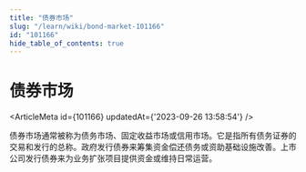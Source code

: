 ```yaml
---
title: "债券市场"
slug: "/learn/wiki/bond-market-101166"
id: "101166"
hide_table_of_contents: true
---
```



# 债券市场

<ArticleMeta id={101166} updatedAt={'2023-09-26 13:58:54'} />
<div className='border-solid border-b border-t-0 my-4 border-[var(--ifm-color-gray-300)]' />

债券市场通常被称为债务市场、固定收益市场或信用市场。它是指所有债务证券的交易和发行的总称。政府发行债券来筹集资金偿还债务或资助基础设施改善。上市公司发行债券来为业务扩张项目提供资金或维持日常运营。

